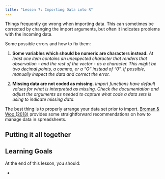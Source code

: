 ```yaml
---
title: "Lesson 7: Importing Data into R"
---
```






Things frequently go wrong when importing data. This can sometimes be corrected by changing the import arguments, but often it indicates problems with the incoming data.

Some possible errors and how to fix them:

1. **Some variables which should be numeric are characters instead.**
*At least one item contains an unexpected character that renders that observation - and the rest of the vector - as a character. This might be two decimal points, a comma, or a "O" instead of "0". If possible, manually inspect the data and correct the error. *

1. **Missing data are not coded as missing.**
*Import functions have default values for what is interpreted as missing. Check the documentation and adjust the arguments as needed to capture what code a data sets is using to indicate missing data.*

The best thing is to properly arrange your data set prior to import. [Broman & Woo (2018)](https://www.tandfonline.com/doi/full/10.1080/00031305.2017.1375989) provides some straightforward recommendations on how to manage data in spreadsheets. 

::: {.callout-tip}
## Putting it all together


:::

::: {.callout-caution collapse="true"}
## Learning Goals

At the end of this lesson, you should: 

* 
:::